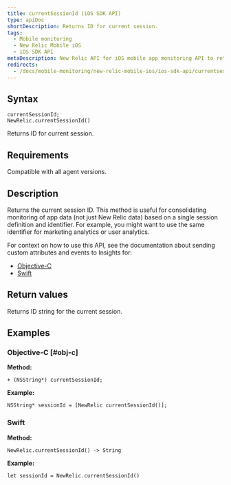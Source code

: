 ```yaml
---
title: currentSessionId (iOS SDK API)
type: apiDoc
shortDescription: Returns ID for current session.
tags:
  - Mobile monitoring
  - New Relic Mobile iOS
  - iOS SDK API
metaDescription: New Relic API for iOS mobile app monitoring API to return the ID of the session.
redirects:
  - /docs/mobile-monitoring/new-relic-mobile-ios/ios-sdk-api/currentsessionid-ios-sdk-api
---
```


## Syntax

```
currentSessionId; 
NewRelic.currentSessionId()
```

Returns ID for current session.

## Requirements

Compatible with all agent versions.

## Description

Returns the current session ID. This method is useful for consolidating monitoring of app data (not just New Relic data) based on a single session definition and identifier. For example, you might want to use the same identifier for marketing analytics or user analytics.

For context on how to use this API, see the documentation about sending custom attributes and events to Insights for:

* [Objective-C](/docs/mobile-monitoring/new-relic-mobile-ios/install-configure/work-ios-sdk-api#objc-custom-att-events)
* [Swift](/docs/mobile-monitoring/new-relic-mobile-ios/install-configure/work-ios-sdk-api#swift-custom-att-events)

## Return values

Returns ID string for the current session.

## Examples

### Objective-C [#obj-c]

**Method:**

```
+ (NSString*) currentSessionId;
```

**Example:**

```
NSString* sessionId = [NewRelic currentSessionId()];
```

### Swift

**Method:**

```
NewRelic.currentSessionId() -> String
```

**Example:**

```
let sessionId = NewRelic.currentSessionId()
```

